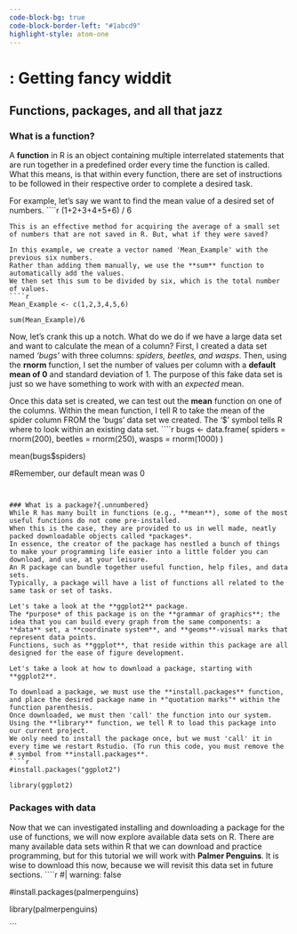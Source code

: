 ```yaml
---
code-block-bg: true
code-block-border-left: "#1abcd9"
highlight-style: atom-one 
---
```

# : Getting fancy widdit 
## Functions, packages, and all that jazz
### What is a function?{.unnumbered}
A **function** in R is an object containing multiple interrelated statements that are run together in a predefined order every time the function is called.
What this means, is that within every function, there are set of instructions to be followed in their respective order to complete a desired task. 


For example, let's say we want to find the mean value of a desired set of numbers. 
````r
(1+2+3+4+5+6) / 6

```
This is an effective method for acquiring the average of a small set of numbers that are not saved in R. But, what if they were saved? 

In this example, we create a vector named 'Mean_Example' with the previous six numbers.
Rather than adding them manually, we use the **sum** function to automatically add the values. 
We then set this sum to be divided by six, which is the total number of values. 
````r
Mean_Example <- c(1,2,3,4,5,6)

sum(Mean_Example)/6

```


Now, let's crank this up a notch. What do we do if we have a large data set and want to calculate the mean of a column? 
First, I created a data set named *'bugs'* with three columns: *spiders, beetles, and wasps*. Then, using the **rnorm** function, I set the number of values per column with a **default mean of 0** and standard deviation of 1. The purpose of this fake data set is just so we have something to work with with an *expected* mean. 

Once this data set is created, we can test out the **mean** function on one of the columns. Within the mean function, I tell R to take the mean of the spider column FROM the 'bugs' data set we created. The '$' symbol tells R where to look within an existing data set. 
````r
bugs <- data.frame(
  spiders = rnorm(200),
  beetles = rnorm(250),
  wasps = rnorm(1000)
)

mean(bugs$spiders)

#Remember, our default mean was 0
```

      
### What is a package?{.unnumbered}
While R has many built in functions (e.g., **mean**), some of the most useful functions do not come pre-installed. 
When this is the case, they are provided to us in well made, neatly packed downloadable objects called *packages*.
In essence, the creator of the package has nestled a bunch of things to make your programming life easier into a little folder you can download, and use, at your leisure.
An R package can bundle together useful function, help files, and data sets. 
Typically, a package will have a list of functions all related to the same task or set of tasks. 

Let's take a look at the **ggplot2** package. 
The *purpose* of this package is on the **grammar of graphics**; the idea that you can build every graph from the same components: a **data** set, a **coordinate system**, and **geoms**-visual marks that represent data points. 
Functions, such as **ggplot**, that reside within this package are all designed for the ease of figure development. 

Let's take a look at how to download a package, starting with **ggplot2**.

To download a package, we must use the **install.packages** function, and place the desired package name in *"quotation marks"* within the function parenthesis. 
Once downloaded, we must then 'call' the function into our system. 
Using the **library** function, we tell R to load this package into our current project. 
We only need to install the package once, but we must 'call' it in every time we restart Rstudio. (To run this code, you must remove the # symbol from **install.packages**.
````r
#install.packages("ggplot2")

library(ggplot2)
```
  
### Packages with data {.unnumbered}
Now that we can investigated installing and downloading a package for the use of functions, we will now explore available data sets on R. 
There are many available data sets within R that we can download and practice programming, but for this tutorial we will work with **Palmer Penguins**. 
It is wise to download this now, because we will revisit this data set in future sections. 
````r
#| warning: false

#install.packages(palmerpenguins)

library(palmerpenguins)

```